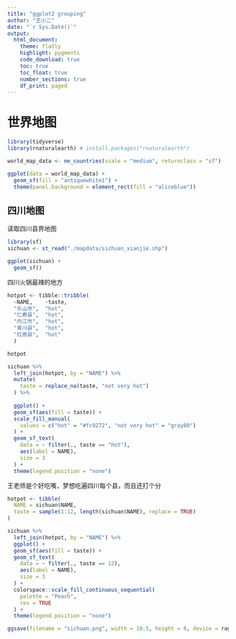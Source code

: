 ```yaml
---
title: "ggplot2 grouping"
author: "王小二"
date: "`r Sys.Date()`"
output: 
  html_document:
    theme: flatly
    highlight: pygments
    code_download: true
    toc: true
    toc_float: true
    number_sections: true
    df_print: paged
---
```




# 世界地图

```r
library(tidyverse)
library(rnaturalearth) # install.packages("rnaturalearth")

world_map_data <- ne_countries(scale = "medium", returnclass = "sf")

ggplot(data = world_map_data) +
  geom_sf(fill = "antiquewhite1") +
  theme(panel.background = element_rect(fill = "aliceblue"))
```



## 四川地图

读取四川县界地图
```r
library(sf)
sichuan <- st_read("./mapdata/sichuan_xianjie.shp")

ggplot(sichuan) + 
  geom_sf() 
```

四川火锅最辣的地方
```r
hotpot <- tibble::tribble(
  ~NAME,    ~taste,
  "乐山市",  "hot",
  "仁寿县",  "hot",
  "内江市",  "hot",
  "青川县",  "hot",
  "红原县",  "hot"
  )

hotpot
```

```r
sichuan %>%
  left_join(hotpot, by = "NAME") %>%
  mutate(
    taste = replace_na(taste, "not very hot")
  ) %>%
  
  ggplot() +
  geom_sf(aes(fill = taste)) +
  scale_fill_manual(
    values = c("hot" = "#fc9272", "not very hot" = "gray80")
  ) +
  geom_sf_text(
    data = ~ filter(., taste == "hot"),
    aes(label = NAME),
    size = 3
  ) +
  theme(legend.position = "none")
```


王老师是个好吃嘴，梦想吃遍四川每个县，而且还打个分
```r
hotpot <- tibble(
  NAME = sichuan$NAME,
  taste = sample(1:12, length(sichuan$NAME), replace = TRUE)
)
```

```r
sichuan %>%
  left_join(hotpot, by = "NAME") %>%
  ggplot() +
  geom_sf(aes(fill = taste)) +
  geom_sf_text(
    data = ~ filter(., taste == 12),
    aes(label = NAME),
    size = 3
  ) +
  colorspace::scale_fill_continuous_sequential(
    palette = "Peach",
    rev = TRUE
  ) +
  theme(legend.position = "none")
```


```r
ggsave(filename = "sichuan.png", width = 10.5, height = 8, device = ragg::agg_png, dpi = 300)
```

